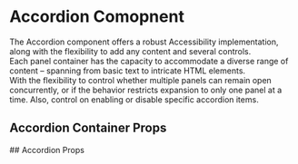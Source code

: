 

# Accordion Comopnent
<Meta of={AccordionStories} />
The Accordion component offers a robust Accessibility implementation, along with the flexibility to add any content and several controls.<br />
Each panel container has the capacity to accommodate a diverse range of content – spanning from basic text to intricate HTML elements.<br />
With the flexibility to control whether multiple panels can remain open concurrently, or if the behavior restricts expansion to only one panel at a time. Also, control on enabling or disable specific accordion items.<br />


## Accordion Container Props
<ArgTypes of={AccordionContainer} />
## Accordion Props
<ArgTypes of={AccordionStories} />

<Stories of={AccordionStories} />


